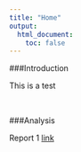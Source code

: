 ```yaml
---
title: "Home"
output:
  html_document:
    toc: false
---
```


###Introduction

This is a test

<br>

###Analysis

Report 1 [link](test1.html)